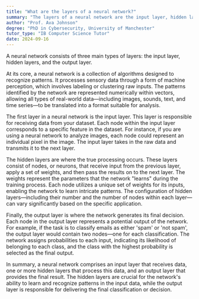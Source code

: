 ```yaml
---
title: "What are the layers of a neural network?"
summary: "The layers of a neural network are the input layer, hidden layers, and the output layer."
author: "Prof. Ava Johnson"
degree: "PhD in Cybersecurity, University of Manchester"
tutor_type: "IB Computer Science Tutor"
date: 2024-09-16
---
```


A neural network consists of three main types of layers: the input layer, hidden layers, and the output layer.

At its core, a neural network is a collection of algorithms designed to recognize patterns. It processes sensory data through a form of machine perception, which involves labeling or clustering raw inputs. The patterns identified by the network are represented numerically within vectors, allowing all types of real-world data—including images, sounds, text, and time series—to be translated into a format suitable for analysis.

The first layer in a neural network is the input layer. This layer is responsible for receiving data from your dataset. Each node within the input layer corresponds to a specific feature in the dataset. For instance, if you are using a neural network to analyze images, each node could represent an individual pixel in the image. The input layer takes in the raw data and transmits it to the next layer.

The hidden layers are where the true processing occurs. These layers consist of nodes, or neurons, that receive input from the previous layer, apply a set of weights, and then pass the results on to the next layer. The weights represent the parameters that the network "learns" during the training process. Each node utilizes a unique set of weights for its inputs, enabling the network to learn intricate patterns. The configuration of hidden layers—including their number and the number of nodes within each layer—can vary significantly based on the specific application.

Finally, the output layer is where the network generates its final decision. Each node in the output layer represents a potential output of the network. For example, if the task is to classify emails as either 'spam' or 'not spam', the output layer would contain two nodes—one for each classification. The network assigns probabilities to each input, indicating its likelihood of belonging to each class, and the class with the highest probability is selected as the final output.

In summary, a neural network comprises an input layer that receives data, one or more hidden layers that process this data, and an output layer that provides the final result. The hidden layers are crucial for the network's ability to learn and recognize patterns in the input data, while the output layer is responsible for delivering the final classification or decision.
    
